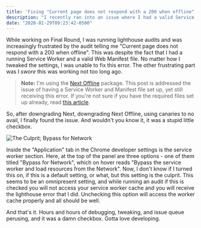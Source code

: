 ```yaml
---
title: 'Fixing "Current page does not respond with a 200 when offline" from Lighthouse Audit'
description: "I recently ran into an issue where I had a valid Service Worker installed, a valid Web Manifest file set up, yet lighthouse was telling me my site was not available when offline. Here's how I ended up fixing it."
date: "2020-01-29T09:23:42-0500"
---
```


While working on Final Round, I was running lighthouse audits and was increasingly frustrated by the audit telling me "Current page does not respond with a 200 when offline". This was despite the fact that I had a running Service Worker and a valid Web Manifest file. No matter how I tweaked the settings, I was unable to fix this error. The other frustrating part was I _swore_ this was working not too long ago.

> **Note:** I'm using the [Next Offline](https://github.com/hanford/next-offline) package. This post is addressed the issue of having a Service Worker and Manifest file set up, yet still receiving this error. If you're not sure if you have the required files set up already, read [this article](https://codelabs.developers.google.com/codelabs/your-first-pwapp).

So, after downgrading Next, downgrading Next Offline, using canaries to no avail, I finally found the issue. And wouldn't you know it, it was a stupid little checkbox.

<p>
  <img
    src="/images/bypass-for-network-wtf.jpg"
    alt="The Culprit; Bypass for Network"
  />
</p>

Inside the "Application" tab in the Chrome developer settings is the service worker section. Here, at the top of the panel are three options - one of them titled "Bypass for Network", which on hover reads "Bypass the service worker and load resources from the Network". Now, I don't know if I turned this on, if this is a default setting, or what, but this setting is the culprit. This seems to be an omnipresent setting, and while running an audit if this is checked you will not access your service worker cache and you will receive the lighthouse error that I did. Unchecking this option will access the worker cache properly and all should be well.

And that's it. Hours and hours of debugging, tweaking, and issue queue perusing, and it was a damn checkbox. Gotta love developing.
